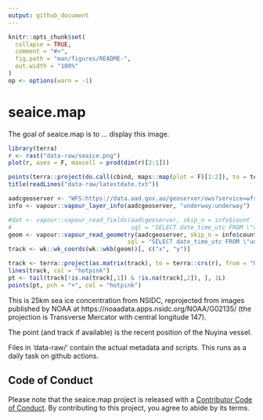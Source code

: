 ```yaml
---
output: github_document
---
```


<!-- README.md is generated from README.Rmd. Please edit that file -->

```r
knitr::opts_chunk$set(
  collapse = TRUE,
  comment = "#>",
  fig.path = "man/figures/README-",
  out.width = "100%"
)
op <- options(warn = -1)

```

# seaice.map

<!-- badges: start -->
<!-- [![R-CMD-check](https://github.com/mdsumner/seaice.map/actions/workflows/R-CMD-check.yaml/badge.svg)](https://github.com/mdsumner/seaice.map/actions/workflows/R-CMD-check.yaml)-->
<!-- badges: end -->

The goal of seaice.map is to ... display this image. 


```r
library(terra)
r <- rast("data-raw/seaice.png")
plot(r, axes = F, maxcell = prod(dim(r)[2:1]))

points(terra::project(do.call(cbind, maps::map(plot = F)[1:2]), to = terra::crs(r), from = "OGC:CRS84"), pch = ".", col = "#777777")
title(readLines("data-raw/latestdate.txt"))

aadcgeoserver <- "WFS:https://data.aad.gov.au/geoserver/ows?service=wfs&version=2.0.0&request=GetCapabilities"
info <- vapour::vapour_layer_info(aadcgeoserver, "underway:underway")

#dat <- vapour::vapour_read_fields(aadcgeoserver, skip_n = info$count  - 24 * 60 * 5,
#                                  sql = "SELECT date_time_utc FROM \"underway:underway\"")
geom <- vapour::vapour_read_geometry(aadcgeoserver, skip_n = info$count  - 24 * 60 * 5,
                                  sql = "SELECT date_time_utc FROM \"underway:underway\"")
track <- wk::wk_coords(wk::wkb(geom))[, c("x", "y")]

track <- terra::project(as.matrix(track), to = terra::crs(r), from = "OGC:CRS84")
lines(track, col = "hotpink")
pt <- tail(track[!is.na(track[,1]) & !is.na(track[,2]), ], 1L)
points(pt, pch = "+", col = "hotpink")

```


This is 25km sea ice concentration from NSIDC, reprojected from images published by NOAA at https://noaadata.apps.nsidc.org/NOAA/G02135/ (the projection is Transverse Mercator with central longitude 147). 

The point (and track if available) is the recent position of the Nuyina vessel. 

Files in 'data-raw/' contain the actual metadata and scripts. This runs as a daily task on github actions. 

## Code of Conduct
  
Please note that the seaice.map project is released with a [Contributor Code of Conduct](https://contributor-covenant.org/version/2/1/CODE_OF_CONDUCT.html). By contributing to this project, you agree to abide by its terms.
